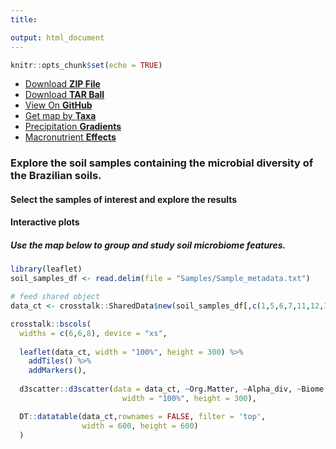 ---
title: 

output: html_document
---

```{r setup, include=FALSE}
knitr::opts_chunk$set(echo = TRUE)
```

```{=html}
<ul class="menu">
          <li><a href="{{ site.github.zip_url }}">Download <strong>ZIP File</strong></a></li>
          <li><a href="{{ site.github.tar_url }}">Download <strong>TAR Ball</strong></a></li>
          <li><a href="{{ site.github.repository_url }}">View On <strong>GitHub</strong></a></li>
          <li><a href="{{ site.github.repository_url }}">Get map by <strong>Taxa</strong></a></li>
          <li><a href="{{ site.github.repository_url }}">Precipitation <strong>Gradients</strong></a></li>
          <li><a href="{{ site.github.repository_url }}">Macronutrient <strong>Effects</strong></a></li>
        </ul>
```
### Explore the soil samples containing the microbial diversity of the Brazilian soils.

#### Select the samples of interest and explore the results


#### Interactive plots
##### Use the map below to group and study soil microbiome features.
```{r, echo=FALSE, message = FALSE, warning = FALSE}
library(leaflet)
soil_samples_df <- read.delim(file = "Samples/Sample_metadata.txt")

# feed shared object
data_ct <- crosstalk::SharedData$new(soil_samples_df[,c(1,5,6,7,11,12,13)])

crosstalk::bscols(
  widths = c(6,6,8), device = "xs",
  
  leaflet(data_ct, width = "100%", height = 300) %>%
    addTiles() %>%
    addMarkers(),
  
  d3scatter::d3scatter(data = data_ct, ~Org.Matter, ~Alpha_div, ~Biome,
                         width = "100%", height = 300),

  DT::datatable(data_ct,rownames = FALSE, filter = 'top',
                width = 600, height = 600)
  )
```
